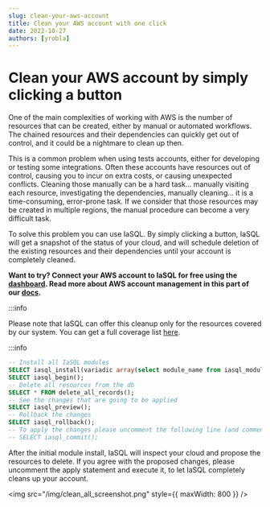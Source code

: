 ```yaml
---
slug: clean-your-aws-account
title: Clean your AWS account with one click
date: 2022-10-27
authors: [yrobla]
---
```


# Clean your AWS account by simply clicking a button

One of the main complexities of working with AWS is the number of resources that can be created, either by manual or automated workflows. The chained resources and their dependencies can quickly get out of control,
and it could be a nightmare to clean up then.

This is a common problem when using tests accounts, either for developing or testing some integrations. Often these accounts have resources out of control, causing you to incur on extra costs, or causing unexpected conflicts.
Cleaning those manually can be a hard task... manually visiting each resource, investigating the dependencies, manually cleaning... it is a time-consuming, error-prone task. If we consider that those resources may be created in
multiple regions, the manual procedure can become a very difficult task.

To solve this problem you can use IaSQL. By simply clicking a button, IaSQL will get a snapshot of the status of your cloud, and will schedule deletion of the existing resources and their dependencies until your account is completely cleaned.

**Want to try? Connect your AWS account to IaSQL for free using the [dashboard](https://iasql.com). Read more about AWS account management in this part of our [docs](https://iasql.com/docs/aws/).**

:::info

Please note that IaSQL can offer this cleanup only for the resources covered by our system. You can get a full coverage list <a href="https://github.com/iasql/iasql#aws-services-with-significant-api-coverage">here</a>.

:::info


```sql TheButton[AWS account cleanup]="Clean your AWS Account"
-- Install all IaSQL modules
SELECT iasql_install(variadic array(select module_name from iasql_modules_list()));
SELECT iasql_begin();
-- Delete all resources from the db
SELECT * FROM delete_all_records();
-- See the changes that are going to be applied
SELECT iasql_preview();
-- Rollback the changes
SELECT iasql_rollback();
-- To apply the changes please uncomment the following line (and comment the rollback line) to perform the cleanup
-- SELECT iasql_commit();
```

After the initial module install, IaSQL will inspect your cloud and propose the resources to delete.
If you agree with the proposed changes, please uncomment the apply statement and execute it, to let IaSQL completely cleans up your account.

<img src="/img/clean_all_screenshot.png" style={{ maxWidth: 800 }} />

